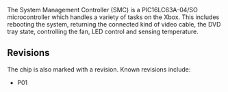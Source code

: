 The System Management Controller (SMC) is a PIC16LC63A-04/SO microcontroller which handles a variety of tasks on the Xbox.
This includes rebooting the system, returning the connected kind of video cable, the DVD tray state, controlling the fan, LED control and sensing temperature.

== Revisions ==

The chip is also marked with a revision.
Known revisions include:

* P01